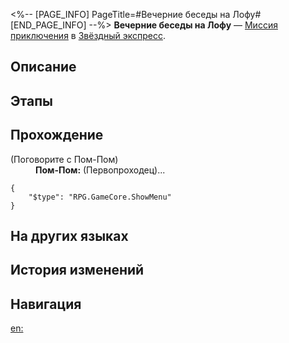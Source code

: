 <%-- [PAGE_INFO]
PageTitle=#Вечерние беседы на Лофу#
[END_PAGE_INFO] --%>
{{Дополнить|Диалоги.}}
{{Миссия Инфобокс
|id              = 4050039
|Название        = 
|Изображение     = Миссия Вечерние беседы на Лофу.png
|Тип             = Миссия приключения
|Событие         = 
|Глава           = 
|Условия         = 
|Персонажи       = Первопроходец; Пом-Пом
|СтартЛокация    = [[Звёздный экспресс]] — [[Общий вагон]]
|Мир             = Звёздный экспресс
|Предыдущая      = 
|Следующая       = 
|Награды         = Разрежённый эфир*2; Экстракт из лечебных трав*1; Кредиты*8 000
}}
'''Вечерние беседы на Лофу''' — [[Миссия приключения]] в [[Звёздный экспресс]].

==Описание==
{{Описание|<!--официальное описание из Перекрёстка судеб-->}}

==Этапы==


==Прохождение==
{{Дополнить}}


;(Поговорите с Пом-Пом)
:'''Пом-Пом:''' (Первопроходец)...
<pre>{
	"$type": "RPG.GameCore.ShowMenu"
}</pre>
{{Диалог Конец}}

==На других языках==
{{На других языках
|en   = Evening Chats on the Luofu
|zhs  = 夜话罗浮
|zht  = 夜話羅浮
|ja   = 羅浮夜話
|ko   = 나부야화
|es   = Conversaciones nocturnas en el Luofu
|fr   = Conversations nocturnes à bord du Luofu
|ru   = Вечерние беседы на Лофу
|th   = สนทนายามเย็นใน Luofu
|vi   = Luofu, Trò Chuyện Đêm Khuya
|de   = Abendgespräche auf der Luofu
|id   = Obrolan Malam di Luofu
|pt   = Conversas Noturnas no Luofu
}}

==История изменений==
{{История изменений|3.5}}

==Навигация==
{{Миссия приключения Навбокс|Глава }}

[[en:]]
